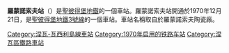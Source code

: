 {{unreferenced|time=2016-05-06T01:47:36+00:00}}
{{Infobox station
| name          = 羅蒙諾索夫<br />{{lang|ru|Ломоно́совская}}
| type          = {{STPETERSBURGMETRO type}}
| style         =
| image         = Metro SPB Line3 Lomonosovskaya Station Hall.jpg
| image_size    =
| image_caption = 車站大廳
| address       = [[涅瓦區|涅瓦區]]
| borough       = [[聖彼得堡|聖彼得堡]]
| country       = [[俄羅斯|俄羅斯]]
| coordinates   = {{coord|59.877317|N|30.441686|E|display=title,inline}} 
| line          = {{STPETERSBURGMETRO-line3}}
| other         =
| structure     = 地下
| platform      = 1個[[島式月台|島式月台]]
| depth         = ≈{{convert|65|m|ft|0|abbr=on}}
| levels        = 1層
| tracks        = 2條
| parking       =
| bicycle       =
| baggage_check =
| opened        = 1970年12月21日
| closed        =
| rebuilt       =
| electrified   =
| ADA           =
| code          =
| owned         = [[聖彼得堡地鐵|聖彼得堡地鐵]]
| zone          =
| smartcardname =
| smartcardstatus =
| former        =
| passengers    =
| pass_year     =
| pass_percent  =
| pass_system   =
| mpassengers   =
| services      = 
| map_locator   =
}}
'''羅蒙諾索夫站'''（{{lang-rus|Ломоно́совская|Lomonosovskaya}}）是[[聖彼得堡地鐵|聖彼得堡地鐵]]的一個車站。羅蒙諾索夫站開通於1970年12月21日，是[[聖彼得堡地鐵3號線|聖彼得堡地鐵3號線]]的一個車站。車站名稱取自於羅蒙諾索夫陶瓷廠。

{{commons cat|Lomonosovskaya metrostation}}
{{涅瓦－瓦西利島線}}
[[Category:涅瓦-瓦西利島線車站|Category:涅瓦-瓦西利島線車站]]
[[Category:1970年启用的铁路车站|Category:1970年启用的铁路车站]]
[[Category:涅瓦區鐵路車站|Category:涅瓦區鐵路車站]]